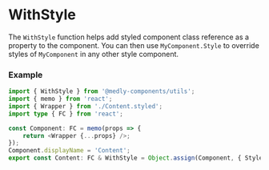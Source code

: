 
<Meta title="Utils/Types/WithStyle" />

# WithStyle

The `WithStyle` function helps add styled component class reference as a property to the component. 
You can then use `MyComponent.Style` to override styles of `MyComponent` in any other style component.

### Example

```ts
import { WithStyle } from '@medly-components/utils';
import { memo } from 'react';
import { Wrapper } from './Content.styled';
import type { FC } from 'react';

const Component: FC = memo(props => {
    return <Wrapper {...props} />;
});
Component.displayName = 'Content';
export const Content: FC & WithStyle = Object.assign(Component, { Style: Wrapper });
```
